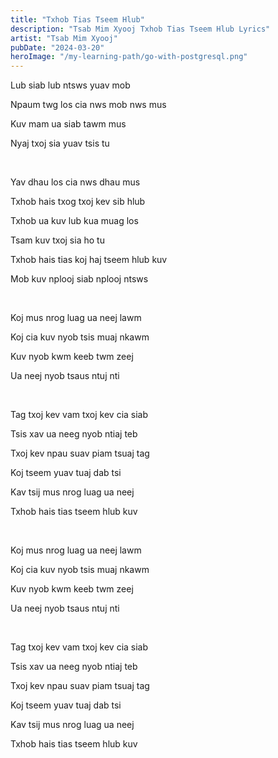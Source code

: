 ```yaml
---
title: "Txhob Tias Tseem Hlub"
description: "Tsab Mim Xyooj Txhob Tias Tseem Hlub Lyrics"
artist: "Tsab Mim Xyooj"
pubDate: "2024-03-20"
heroImage: "/my-learning-path/go-with-postgresql.png"
---
```


Lub siab lub ntsws yuav mob

Npaum twg los cia nws mob nws mus

Kuv mam ua siab tawm mus

Nyaj txoj sia yuav tsis tu

<br />

Yav dhau los cia nws dhau mus

Txhob hais txog txoj kev sib hlub

Txhob ua kuv lub kua muag los

Tsam kuv txoj sia ho tu

Txhob hais tias koj haj tseem hlub kuv

Mob kuv nplooj siab nplooj ntsws

<br />

Koj mus nrog luag ua neej lawm

Koj cia kuv nyob tsis muaj nkawm

Kuv nyob kwm keeb twm zeej

Ua neej nyob tsaus ntuj nti

<br />

Tag txoj kev vam txoj kev cia siab

Tsis xav ua neeg nyob ntiaj teb

Txoj kev npau suav piam tsuaj tag

Koj tseem yuav tuaj dab tsi

Kav tsij mus nrog luag ua neej

Txhob hais tias tseem hlub kuv

<br />

Koj mus nrog luag ua neej lawm

Koj cia kuv nyob tsis muaj nkawm

Kuv nyob kwm keeb twm zeej

Ua neej nyob tsaus ntuj nti

<br />

Tag txoj kev vam txoj kev cia siab

Tsis xav ua neeg nyob ntiaj teb

Txoj kev npau suav piam tsuaj tag

Koj tseem yuav tuaj dab tsi

Kav tsij mus nrog luag ua neej

Txhob hais tias tseem hlub kuv
